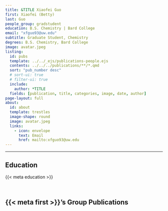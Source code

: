 ```yaml
---
title: &TITLE Xiaofei Guo
first: Xiaofei (Betty)
last: Guo
people_group: gradstudent
education: B.S. Chemistry | Bard College
email: "xfguo93@uw.edu"
subtitle: Graduate Student, Chemistry
degrees: B.S. Chemistry, Bard College
image: avatar.jpeg
listing:
  id: pubs
  template: ../../_ejs/publications-people.ejs 
  contents: ../../../publications/**/*.qmd
  sort: "pub_number desc"
  # sort-ui: true
  # filter-ui: true
  include:
    author: *TITLE
  fields: [publication, title, categories, image, date, author]
page-layout: full
about: 
  id: about
  template: trestles
  image-shape: round
  image: avatar.jpeg
  links:
    - icon: envelope
      text: Email
      href: mailto:xfguo93@uw.edu
---
```


<hr>


:::{#about}



## Education
{{< meta education >}}

<br>

:::

## {{< meta first >}}'s Group Publications

:::{#pubs}
:::
